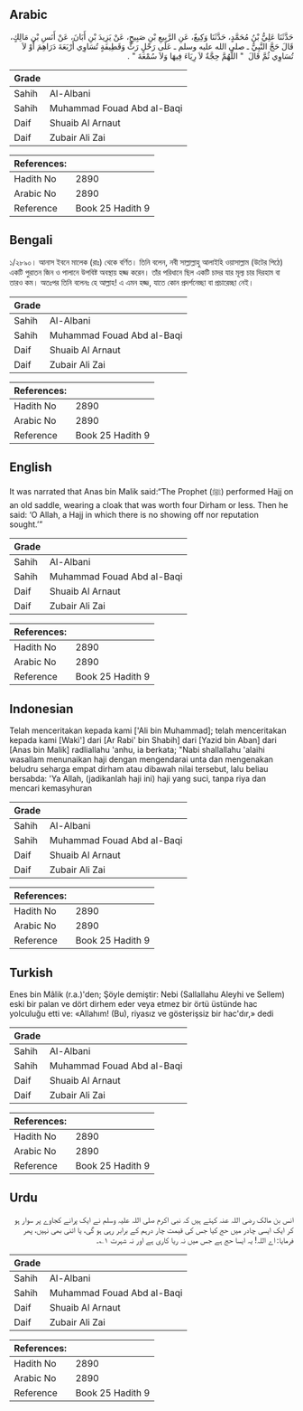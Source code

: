 ## Arabic


<div dir="rtl" lang="ar" style={{fontSize:'larger',backgroundColor:'#f8f9fa',padding:20}}>
حَدَّثَنَا عَلِيُّ بْنُ مُحَمَّدٍ، حَدَّثَنَا وَكِيعٌ، عَنِ الرَّبِيعِ بْنِ صَبِيحٍ، عَنْ يَزِيدَ بْنِ أَبَانَ، عَنْ أَنَسِ بْنِ مَالِكٍ، قَالَ حَجَّ النَّبِيُّ ـ صلى الله عليه وسلم ـ عَلَى رَحْلٍ رَثٍّ وَقَطِيفَةٍ تُسَاوِي أَرْبَعَةَ دَرَاهِمَ أَوْ لاَ تُسَاوِي ثُمَّ قَالَ ‏ "‏ اللَّهُمَّ حِجَّةٌ لاَ رِيَاءَ فِيهَا وَلاَ سُمْعَةَ ‏"‏ ‏.‏
</div>
<div style={{backgroundColor:'#f8f9fa',padding:20, marginBottom: 10}}><table> <thead> <tr> <th>Grade</th> <th></th> </tr> </thead> <tbody> <tr><td>Sahih</td><td>Al-Albani</td></tr><tr><td>Sahih</td><td>Muhammad Fouad Abd al-Baqi</td></tr><tr><td>Daif</td><td>Shuaib Al Arnaut</td></tr><tr><td>Daif</td><td>Zubair Ali Zai</td></tr></tbody></table><table> <thead> <tr> <th>References:</th> <th></th> </tr> </thead> <tbody><tr><td>Hadith No</td><td>2890</td></tr><tr><td>Arabic No</td><td>2890</td></tr><tr><td>Reference</td><td>Book 25 Hadith 9</td></tr></tbody></table></div>

## Bengali


<div dir="ltr" lang="bn" style={{fontSize:'larger',backgroundColor:'#f8f9fa',padding:20}}>
১/২৮৯০। আনাস ইবনে মালেক (রাঃ) থেকে বর্ণিত। তিনি বলেন, নবী সাল্লাল্লাহু আলাইহি ওয়াসাল্লাম (উটের পিঠে) একটি পুরাতন জিন ও পালানে উপবিষ্ট অবস্থায় হজ্জ করেন। তাঁর পরিধানে ছিল একটি চাদর যার মূল্য চার দিরহাম বা তারও কম। অতঃপর তিনি বলেনঃ হে আল্লাহ! এ এমন হজ্জ, যাতে কোন প্রদর্শনেচ্ছা বা প্রচারেচ্ছা নেই।
</div>
<div style={{backgroundColor:'#f8f9fa',padding:20, marginBottom: 10}}><table> <thead> <tr> <th>Grade</th> <th></th> </tr> </thead> <tbody> <tr><td>Sahih</td><td>Al-Albani</td></tr><tr><td>Sahih</td><td>Muhammad Fouad Abd al-Baqi</td></tr><tr><td>Daif</td><td>Shuaib Al Arnaut</td></tr><tr><td>Daif</td><td>Zubair Ali Zai</td></tr></tbody></table><table> <thead> <tr> <th>References:</th> <th></th> </tr> </thead> <tbody><tr><td>Hadith No</td><td>2890</td></tr><tr><td>Arabic No</td><td>2890</td></tr><tr><td>Reference</td><td>Book 25 Hadith 9</td></tr></tbody></table></div>

## English


<div dir="ltr" lang="en" style={{fontSize:'larger',backgroundColor:'#f8f9fa',padding:20}}>
It was narrated that Anas bin Malik said:“The Prophet (ﷺ) performed Hajj on an old saddle, wearing a cloak that was worth four Dirham or less. Then he said: ‘O Allah, a Hajj in which there is no showing off nor reputation sought.’”
</div>
<div style={{backgroundColor:'#f8f9fa',padding:20, marginBottom: 10}}><table> <thead> <tr> <th>Grade</th> <th></th> </tr> </thead> <tbody> <tr><td>Sahih</td><td>Al-Albani</td></tr><tr><td>Sahih</td><td>Muhammad Fouad Abd al-Baqi</td></tr><tr><td>Daif</td><td>Shuaib Al Arnaut</td></tr><tr><td>Daif</td><td>Zubair Ali Zai</td></tr></tbody></table><table> <thead> <tr> <th>References:</th> <th></th> </tr> </thead> <tbody><tr><td>Hadith No</td><td>2890</td></tr><tr><td>Arabic No</td><td>2890</td></tr><tr><td>Reference</td><td>Book 25 Hadith 9</td></tr></tbody></table></div>

## Indonesian


<div dir="ltr" lang="id" style={{fontSize:'larger',backgroundColor:'#f8f9fa',padding:20}}>
Telah menceritakan kepada kami ['Ali bin Muhammad]; telah menceritakan kepada kami [Waki'] dari [Ar Rabi' bin Shabih] dari [Yazid bin Aban] dari [Anas bin Malik] radliallahu 'anhu, ia berkata; "Nabi shallallahu 'alaihi wasallam menunaikan haji dengan mengendarai unta dan mengenakan beludru seharga empat dirham atau dibawah nilai tersebut, lalu beliau bersabda: 'Ya Allah, (jadikanlah haji ini) haji yang suci, tanpa riya dan mencari kemasyhuran
</div>
<div style={{backgroundColor:'#f8f9fa',padding:20, marginBottom: 10}}><table> <thead> <tr> <th>Grade</th> <th></th> </tr> </thead> <tbody> <tr><td>Sahih</td><td>Al-Albani</td></tr><tr><td>Sahih</td><td>Muhammad Fouad Abd al-Baqi</td></tr><tr><td>Daif</td><td>Shuaib Al Arnaut</td></tr><tr><td>Daif</td><td>Zubair Ali Zai</td></tr></tbody></table><table> <thead> <tr> <th>References:</th> <th></th> </tr> </thead> <tbody><tr><td>Hadith No</td><td>2890</td></tr><tr><td>Arabic No</td><td>2890</td></tr><tr><td>Reference</td><td>Book 25 Hadith 9</td></tr></tbody></table></div>

## Turkish


<div dir="ltr" lang="tr" style={{fontSize:'larger',backgroundColor:'#f8f9fa',padding:20}}>
Enes bin Mâlik (r.a.)'den; Şöyle demiştir: Nebi (Sallallahu Aleyhi ve Sellem) eski bir palan ve dört dirhem eder veya etmez bir örtü üstünde hac yolculuğu etti ve: «Allahım! (Bu), riyasız ve gösterişsiz bir hac'dır,» dedi
</div>
<div style={{backgroundColor:'#f8f9fa',padding:20, marginBottom: 10}}><table> <thead> <tr> <th>Grade</th> <th></th> </tr> </thead> <tbody> <tr><td>Sahih</td><td>Al-Albani</td></tr><tr><td>Sahih</td><td>Muhammad Fouad Abd al-Baqi</td></tr><tr><td>Daif</td><td>Shuaib Al Arnaut</td></tr><tr><td>Daif</td><td>Zubair Ali Zai</td></tr></tbody></table><table> <thead> <tr> <th>References:</th> <th></th> </tr> </thead> <tbody><tr><td>Hadith No</td><td>2890</td></tr><tr><td>Arabic No</td><td>2890</td></tr><tr><td>Reference</td><td>Book 25 Hadith 9</td></tr></tbody></table></div>

## Urdu


<div dir="rtl" lang="ur" style={{fontSize:'larger',backgroundColor:'#f8f9fa',padding:20}}>
انس بن مالک رضی اللہ عنہ کہتے ہیں کہ نبی اکرم صلی اللہ علیہ وسلم نے ایک پرانے کجاوے پر سوار ہو کر ایک ایسی چادر میں حج کیا جس کی قیمت چار درہم کے برابر رہی ہو گی، یا اتنی بھی نہیں، پھر فرمایا: اے اللہ! یہ ایسا حج ہے جس میں نہ ریا کاری ہے اور نہ شہرت ۱؎۔
</div>
<div style={{backgroundColor:'#f8f9fa',padding:20, marginBottom: 10}}><table> <thead> <tr> <th>Grade</th> <th></th> </tr> </thead> <tbody> <tr><td>Sahih</td><td>Al-Albani</td></tr><tr><td>Sahih</td><td>Muhammad Fouad Abd al-Baqi</td></tr><tr><td>Daif</td><td>Shuaib Al Arnaut</td></tr><tr><td>Daif</td><td>Zubair Ali Zai</td></tr></tbody></table><table> <thead> <tr> <th>References:</th> <th></th> </tr> </thead> <tbody><tr><td>Hadith No</td><td>2890</td></tr><tr><td>Arabic No</td><td>2890</td></tr><tr><td>Reference</td><td>Book 25 Hadith 9</td></tr></tbody></table></div>